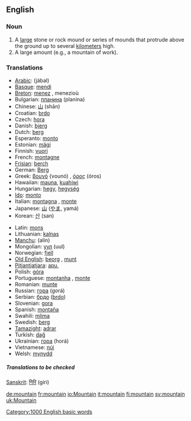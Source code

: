 ==English==

===Noun===
{{en-noun-reg}}

# A [[large]] stone or rock mound or series of mounds that protrude above the ground up to several [[kilometer]]s high.
# A large amount (e.g., a mountain of work).

===Translations===
{{top}}
*[[Arabic]]: {{ARchar|[[جبل|جَبَلٌ]]}} (jábal) {{m}}
*[[Basque]]: [[mendi]]
*[[Breton]]: [[menez]] {{m}}, menezioù {{p}}
*Bulgarian: [[планина]] (planina) {{f}}
*Chinese: [[山]] (shān)
*Croatian: [[brdo]] {{n}}
*Czech: [[hora]] {{f}}
*Danish: [[bjerg]]
*Dutch: [[berg]] {{m}}
*Esperanto: [[monto]]
*Estonian: [[mägi]]
*Finnish: [[vuori]]
*French: [[montagne]] {{f}}
*[[Frisian]]: [[berch]]
*German: [[Berg]] {{m}}
*Greek: [[βουνό]] {vounó) {{n}}, [[όρος]] (óros) {{n}}
*Hawaiian: [[mauna]], [[kuahiwi]]
*Hungarian: [[hegy]], [[hegység]] {{p}}
*[[Ido]]: [[monto]]
*Italian: [[montagna]] {{f}}, [[monte]] {{m}}
*Japanese: [[山]] ([[やま]], yamá)
*Korean: [[산]] (san)
{{mid}}
*Latin: [[mons]] {{m}}
*Lithuanian: [[kalnas]] {{m}}
*[[Manchu]]: (alin)
*Mongolian: [[уул]] (uul)
*Norwegian: [[fjell]]
*[[Old English]]: [[beorg]] {{m}}, [[munt]]
*[[Pitjantjatjara]]: [[apu]], {{Unicode|[[puḻi]]}}
*Polish: [[góra]] {{f}}
*Portuguese: [[montanha]] {{f}}, [[monte]] {{m}}
*Romanian: [[munte]] {{m}}
*Russian: [[гора]] (gorá) {{f}}
*Serbian: [[брдо]] ([[brdo]]) {{n}}
*Slovenian: [[gora]] {{f}}
*Spanish: [[montaña]] {{f}}
*Swahili: [[mlima]]
*Swedish: [[berg]]
*[[Tamazight]]: [[adrar]] {{m}}
*Turkish: [[dağ]]
*Ukrainian: [[гора]] (horá) {{f}}
*Vietnamese: [[núi]]
*Welsh: [[mynydd]]
{{bottom}}

=====Translations to be checked=====
<!--Remove this section once all of the translations below have been moved into the tables above.-->
{{checktrans}}

[[Sanskrit]]: [[गिरि]] (giri)

[[Category:1000 English basic words]]

[[de:mountain]]
[[fr:mountain]]
[[io:Mountain]]
[[it:mountain]]
[[fi:mountain]]
[[sv:mountain]]
[[uk:Mountain]]